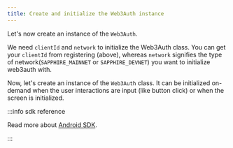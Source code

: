 ```yaml
---
title: Create and initialize the Web3Auth instance
---
```


Let's now create an instance of the `Web3Auth`.

We need `clientId` and `network` to initialize the Web3Auth class. You can get your `clientId` from
registering (above), whereas `network` signifies the type of network(`SAPPHIRE_MAINNET` or
`SAPPHIRE_DEVNET`) you want to initialize web3auth with.

Now, let's create an instance of the `Web3Auth` class. It can be initialized on-demand when the user
interactions are input (like button click) or when the screen is initialized.

:::info sdk reference

Read more about [Android SDK](/sdk/pnp/android).

:::
